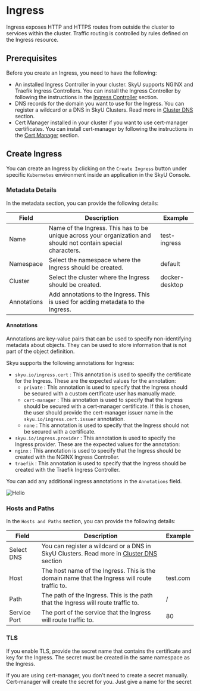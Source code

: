 


# Ingress

Ingress exposes HTTP and HTTPS routes from outside the cluster to services within the cluster. Traffic routing is controlled by rules defined on the Ingress resource.

## Prerequisites

Before you create an Ingress, you need to have the following:

- An installed Ingress Controller in your cluster. SkyU supports NGINX and Traefik Ingress Controllers. You can install the Ingress Controller by following the instructions in the [Ingress Controller](/docs/helm/curated-charts/nginx-ingress) section.
- DNS records for the domain you want to use for the Ingress. You can register a wildcard or a DNS in SkyU Clusters. Read more in  [Cluster DNS](/docs/clusters/cluster-dns) section.
- Cert Manager installed in your cluster if you want to use cert-manager certificates. You can install cert-manager by following the instructions in the [Cert Manager](/docs/helm/curated-charts/cert-manager) section.

## Create Ingress

You can create an Ingress by clicking on the `Create Ingress` button under specific `Kubernetes` environment inside an application in the SkyU Console.



<Steps>

### Metadata Details

In the metadata section, you can provide the following details:

| Field       | Description                                                                                                    | Example        |
| ----------- | -------------------------------------------------------------------------------------------------------------- | -------------- |
| Name        | Name of the Ingress. This has to be unique across your organization and should not contain special characters. | test-ingress   |
| Namespace   | Select the namespace where the Ingress should be created.                                                      | default        |
| Cluster     | Select the cluster where the Ingress should be created.                                                        | docker-desktop |
| Annotations | Add annotations to the Ingress. This is used for adding metadata to the Ingress.                               |                |


#### Annotations

Annotations are key-value pairs that can be used to specify non-identifying metadata about objects. They can be used to store information that is not part of the object definition.


Skyu supports the following annotations for Ingress:

- `skyu.io/ingress.cert` : This annotation is used to specify the certificate for the Ingress. These are the expected values for the annotation:
  - `private` : This annotation is used to specify that the Ingress should be secured with a custom certificate user has manually made.
  - `cert-manager` : This annotation is used to specify that the Ingress should be secured with a cert-manager certificate. If this is chosen, the user should provide the cert-manager issuer name in the `skyu.io/ingress.cert.issuer` annotation.
  - `none` : This annotation is used to specify that the Ingress should not be secured with a certificate.
-  `skyu.io/ingress.provider` : This annotation is used to specify the Ingress provider. These are the expected values for the annotation:
  - `nginx` : This annotation is used to specify that the Ingress should be created with the NGINX Ingress Controller.
  - `traefik` : This annotation is used to specify that the Ingress should be created with the Traefik Ingress Controller.


You can add any additional ingress annotations in the `Annotations` field.

<Image src="/assets/images/applications/create-ingress.png" alt="Hello" width={500} height={500}  />


### Hosts and Paths

In the `Hosts and Paths` section, you can provide the following details:

| Field        | Description                                                                                                            | Example  |
| ------------ | ---------------------------------------------------------------------------------------------------------------------- | -------- |
| Select DNS   | You can register a wildcard or a DNS in SkyU Clusters. Read more in  [Cluster DNS](/docs/clusters/cluster-dns) section |          |
| Host         | The host name of the Ingress. This is the domain name that the Ingress will route traffic to.                          | test.com |
| Path         | The path of the Ingress. This is the path that the Ingress will route traffic to.                                      | /        |
| Service Port | The port of the service that the Ingress will route traffic to.                                                        | 80       |


### TLS

If you enable TLS, provide the secret name that contains the certificate and key for the Ingress. The secret must be created in the same namespace as the Ingress.

If you are using cert-manager, you don't  need to create a secret manually. Cert-manager will create the secret for you. Just give a name for the secret

</Steps>



